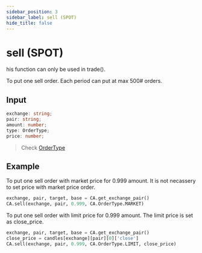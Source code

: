 ```yaml
---
sidebar_position: 3
sidebar_label: sell (SPOT)
hide_title: false
---
```



# sell (SPOT)

<Highlight color="#ffba00"> his function can only be used in trade(). </Highlight>

To put one sell order. Each period can put at max 500# orders.

## Input

```typescript
exchange: string;
pair: string;
amount: number;
type: OrderType;
price: number;
```

> Check [OrderType](/docs/developer/api/python/ca-objects/order-type)

## Example

To put one sell order with market price for 0.999 amount. It is not necassery to set price with market price order.

```python
exchange, pair, target, base = CA.get_exchange_pair()
CA.sell(exchange, pair, 0.999, CA.OrderType.MARKET)
```

To put one sell order with limit price for 0.999 amount. The limit price is set as close_price.

```python
exchange, pair, target, base = CA.get_exchange_pair()
close_price = candles[exchange][pair][0]['close']
CA.sell(exchange, pair, 0.999, CA.OrderType.LIMIT, close_price)
